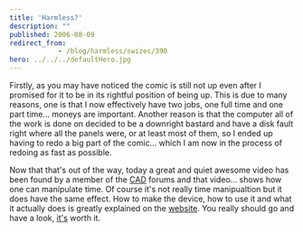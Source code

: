 ```yaml
---
title: 'Harmless?'
description: ""
published: 2006-08-09
redirect_from: 
            - /blog/harmless/swizec/390
hero: ../../../defaultHero.jpg
---
```

Firstly, as you may have noticed the comic is still not up even after I promised for it to be in its rightful position of being up. This is due to many reasons, one is that I now effectively have two jobs, one full time and one part time... moneys are important. Another reason is that the computer all of the work is done on decided to be a downright bastard and have a disk fault right where all the panels were, or at least most of them, so I ended up having to redo a big part of the comic... which I am now in the process of redoing as fast as possible.

Now that that&#x27;s out of the way, today a great and quiet awesome video has been found by a member of the [CAD](http://cad-forums.com) forums and that video... shows how one can manipulate time. Of course it&#x27;s not really time manipualtion but it does have the same effect. How to make the device, how to use it and what it actually does is greatly explained on the [website](http://cre.ations.net/creation/44). You really should go and have a look, [it&#x27;s](http://cre.ations.net/creation/44) worth it.

